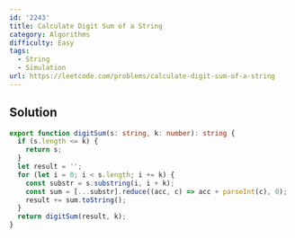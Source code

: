 ```yaml
---
id: '2243'
title: Calculate Digit Sum of a String
category: Algorithms
difficulty: Easy
tags:
  - String
  - Simulation
url: https://leetcode.com/problems/calculate-digit-sum-of-a-string
---
```


## Solution

```typescript filename="solution.ts" copy
export function digitSum(s: string, k: number): string {
  if (s.length <= k) {
    return s;
  }
  let result = '';
  for (let i = 0; i < s.length; i += k) {
    const substr = s.substring(i, i + k);
    const sum = [...substr].reduce((acc, c) => acc + parseInt(c), 0);
    result += sum.toString();
  }
  return digitSum(result, k);
}
```
